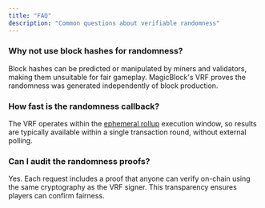 ```yaml
---
title: "FAQ"
description: "Common questions about verifiable randomness"
---
```


### Why not use block hashes for randomness?

Block hashes can be predicted or manipulated by miners and validators, making them unsuitable for fair gameplay. MagicBlock's VRF proves the randomness was generated independently of block production.

### How fast is the randomness callback?

The VRF operates within the [ephemeral rollup](/pages/get-started/introduction/ephemeral-rollup) execution window, so results are typically available within a single transaction round, without external polling.

### Can I audit the randomness proofs?

Yes. Each request includes a proof that anyone can verify on-chain using the same cryptography as the VRF signer. This transparency ensures players can confirm fairness.
